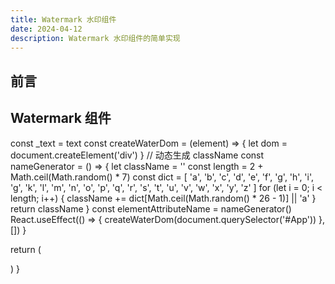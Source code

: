 ```yaml
---
title: Watermark 水印组件
date: 2024-04-12
description: Watermark 水印组件的简单实现
---
```


## 前言

## Watermark 组件

  const _text = text
  const createWaterDom = (element) => {
    let dom = document.createElement('div')
  }
  // 动态生成 className
  const nameGenerator = () => {
    let className = ''
    const length = 2 + Math.ceil(Math.random() * 7)
    const dict = [
      'a',
      'b',
      'c',
      'd',
      'e',
      'f',
      'g',
      'h',
      'i',
      'g',
      'k',
      'l',
      'm',
      'n',
      'o',
      'p',
      'q',
      'r',
      's',
      't',
      'u',
      'v',
      'w',
      'x',
      'y',
      'z'
    ]
    for (let i = 0; i < length; i++) {
      className += dict[Math.ceil(Math.random() * 26 - 1)] || 'a'
    }
    return className
  }
  const elementAttributeName = nameGenerator()
  React.useEffect(() => {
    createWaterDom(document.querySelector('#App'))
  }, [])
}

  return (
    <div className="App" id="App">
      <Watermark text="这里是一个水印这里是一个水印这里是一个水印" mountElement="App" />
    </div>
  )
}

<WatermarkComp />
